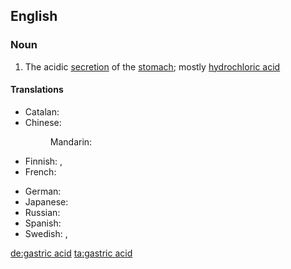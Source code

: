 ==English==
{{wikipedia}}

===Noun===
{{en-noun|sg=[[gastric]] [[acid]]|-}}

# {{biochemistry}} The acidic [[secretion]] of the [[stomach]]; mostly [[hydrochloric acid]]

====Translations====
{{trans-top|acidic secretion of the stomach}}
* Catalan: {{t-|ca|àcid gàstric|m}}
* Chinese:
*: Mandarin: {{t|cmn|胃酸|tr=wèisuān|sc=Hani}}
* Finnish: {{t-|fi|mahaneste}}, {{t-|fi|vatsahappo}}
* French: {{t-|fr|acide gastrique|m}}
{{trans-mid}}
* German: {{t+|de|Magensäure|f}}
* Japanese: {{t+|ja|胃酸|tr=いさん, isan|sc=Jpan}}
* Russian: {{t-|ru|желудочный сок|m|tr=želúdočnyj sok|sc=Cyrl}}
* Spanish: {{t-|es|ácido gástrico|m}}
* Swedish: {{t-|sv|magsyra|c}}, {{t-|sv|magsaft|c}}
{{trans-bottom}}

[[de:gastric acid]]
[[ta:gastric acid]]